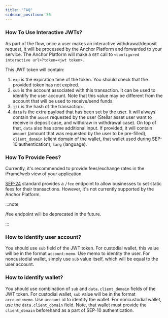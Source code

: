 ```yaml
---
title: "FAQ"
sidebar_position: 50
---
```


### How To Use Interactive JWTs?

As part of the flow, once a user makes an interactive withdrawal/deposit request, it will be processed by the Anchor Platform and forwarded to your service. The Anchor Platform will make a `GET` call to `<configured interactive url>?token=<jwt token>`.

This JWT token will contain:

1. `exp` is the expiration time of the token. You should check that the provided token has not expired.
2. `sub` is the account associated with this transaction. It can be used to identify the user account. Note that this value may be different from the account that will be used to receive/send funds.
3. `jti` is the hash of the transaction.
4. `data` is the extra payload that has been set by the user. It will always contain the `asset` requested by the user (Stellar asset user want to receive in deposit case, and withdraw in withdrawal case). On top of that, `data` also has some additional input. If provided, it will contain `amount` (amount that was requested by the user to be pre-filled), `client_domain` (client domain of the wallet, that wallet used during SEP-10 authentication), `lang` (language).

### How To Provide Fees?

Currently, it's recommended to provide fees/exchange rates in the iFrame/web view of your application.

[SEP-24] standard provides a `/fee` endpoint to allow businesses to set static fees for their transactions. However, it's not currently supported by the Anchor Platform.

:::note

/fee endpoint will be deprecated in the future.

:::

### How to identify user account?

You should use `sub` field of the JWT token. For custodial wallet, this value will be in the format `account:memo`. Use memo to identity the user. For noncustodial wallet, simply use `sub` value itself, which will be equal to the user account.

### How to identify wallet?

You should use combination of `sub` and `data.client_domain` fields of the JWT token. For custodial wallet, `sub` value will be in the format `account:memo`. Use `account` id to identity the wallet. For noncustodial wallet, use the `data.client_domain` field. Note, that wallet must provide the `client_domain` beforehand as a part of SEP-10 authentication.

[sep-9]: https://github.com/stellar/stellar-protocol/blob/master/ecosystem/sep-0009.md
[sep-24]: https://github.com/stellar/stellar-protocol/blob/master/ecosystem/sep-0024.md
